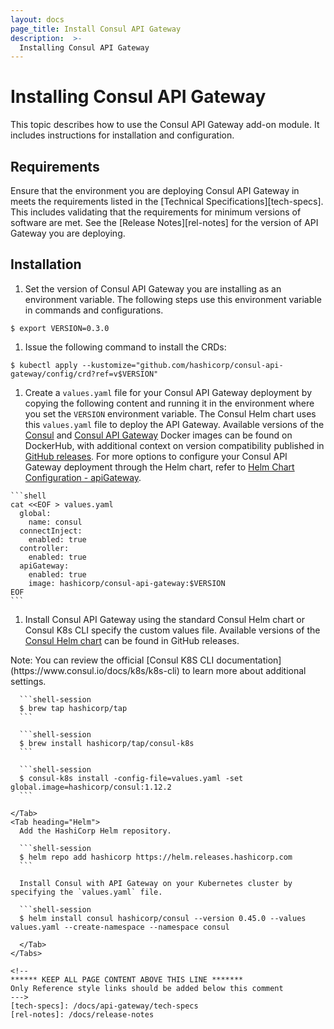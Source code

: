 ```yaml
---
layout: docs
page_title: Install Consul API Gateway
description:  >-
  Installing Consul API Gateway
---
```


# Installing Consul API Gateway

This topic describes how to use the Consul API Gateway add-on module. It includes instructions for installation and configuration.

## Requirements

Ensure that the environment you are deploying Consul API Gateway in meets the requirements listed in the [Technical Specifications][tech-specs]. This includes validating that the requirements for minimum versions of software are met. See the [Release Notes][rel-notes] for the version of API Gateway you are deploying.

## Installation

1. Set the version of Consul API Gateway you are installing as an environment variable. The following steps use this environment variable in commands and configurations.

```shell-session
$ export VERSION=0.3.0
```

1. Issue the following command to install the CRDs:

```shell-session
$ kubectl apply --kustomize="github.com/hashicorp/consul-api-gateway/config/crd?ref=v$VERSION"
```

1. Create a `values.yaml` file for your Consul API Gateway deployment by copying the following content and running it in the environment where you set the `VERSION` environment variable. The Consul Helm chart uses this `values.yaml` file to deploy the API Gateway. Available versions of the [Consul](https://hub.docker.com/r/hashicorp/consul/tags) and [Consul API Gateway](https://hub.docker.com/r/hashicorp/consul-api-gateway/tags) Docker images can be found on DockerHub, with additional context on version compatibility published in [GitHub releases](https://github.com/hashicorp/consul-api-gateway/releases). For more options to configure your Consul API Gateway deployment through the Helm chart, refer to [Helm Chart Configuration - apiGateway](https://www.consul.io/docs/k8s/helm#apigateway).

  <CodeBlockConfig filename="values.yaml">

    ```shell
    cat <<EOF > values.yaml
      global:
        name: consul
      connectInject:
        enabled: true
      controller:
        enabled: true
      apiGateway:
        enabled: true
        image: hashicorp/consul-api-gateway:$VERSION
    EOF
    ```

  </CodeBlockConfig>

1. Install Consul API Gateway using the standard Consul Helm chart or Consul K8s CLI specify the custom values file. Available versions of the [Consul Helm chart](https://github.com/hashicorp/consul-k8s/releases) can be found in GitHub releases.

  <Tabs>
    <Tab heading="Consul K8s CLI (Mac Only)">
      Note: You can review the official [Consul K8S CLI documentation](https://www.consul.io/docs/k8s/k8s-cli) to learn more about additional settings.

      ```shell-session
      $ brew tap hashicorp/tap
      ```

      ```shell-session
      $ brew install hashicorp/tap/consul-k8s
      ```

      ```shell-session
      $ consul-k8s install -config-file=values.yaml -set global.image=hashicorp/consul:1.12.2
      ```

    </Tab>
    <Tab heading="Helm">
      Add the HashiCorp Helm repository.

      ```shell-session
      $ helm repo add hashicorp https://helm.releases.hashicorp.com
      ```

      Install Consul with API Gateway on your Kubernetes cluster by specifying the `values.yaml` file.

      ```shell-session
      $ helm install consul hashicorp/consul --version 0.45.0 --values values.yaml --create-namespace --namespace consul
  ```
    </Tab>
  </Tabs>

<!--
****** KEEP ALL PAGE CONTENT ABOVE THIS LINE *******
Only Reference style links should be added below this comment
--->
[tech-specs]: /docs/api-gateway/tech-specs
[rel-notes]: /docs/release-notes
